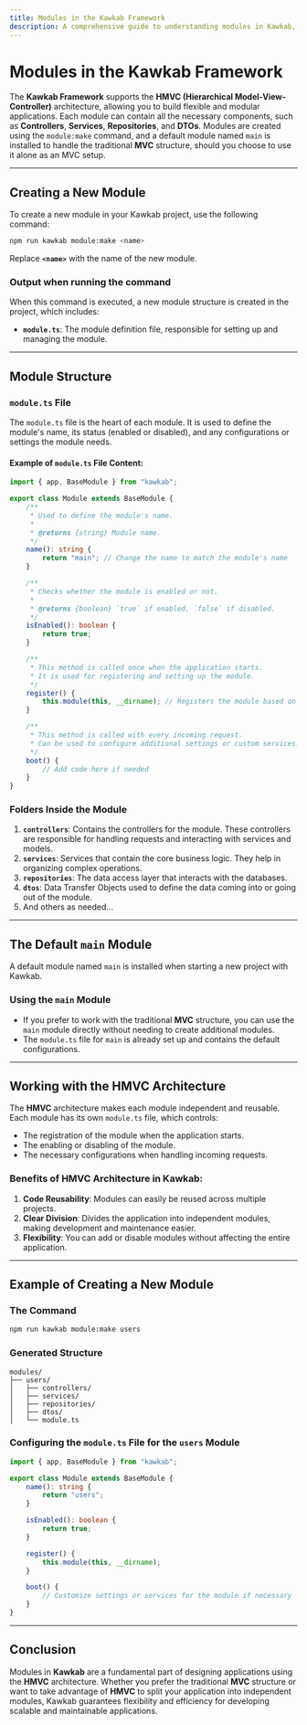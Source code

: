 ```yaml
---
title: Modules in the Kawkab Framework  
description: A comprehensive guide to understanding modules in Kawkab, and how to create a new module using the HMVC architecture.
---
```


# **Modules in the Kawkab Framework**

The **Kawkab Framework** supports the **HMVC (Hierarchical Model-View-Controller)** architecture, allowing you to build flexible and modular applications. Each module can contain all the necessary components, such as **Controllers**, **Services**, **Repositories**, and **DTOs**. Modules are created using the `module:make` command, and a default module named `main` is installed to handle the traditional **MVC** structure, should you choose to use it alone as an MVC setup.

---

## **Creating a New Module**

To create a new module in your Kawkab project, use the following command:

```bash
npm run kawkab module:make <name>
```

Replace **`<name>`** with the name of the new module.

### **Output when running the command**

When this command is executed, a new module structure is created in the project, which includes:

- **`module.ts`**: The module definition file, responsible for setting up and managing the module.

---

## **Module Structure**

### **`module.ts` File**

The `module.ts` file is the heart of each module. It is used to define the module's name, its status (enabled or disabled), and any configurations or settings the module needs.

#### **Example of `module.ts` File Content:**

```ts
import { app, BaseModule } from "kawkab";

export class Module extends BaseModule {
    /**
     * Used to define the module's name.
     * 
     * @returns {string} Module name.
     */
    name(): string {
        return "main"; // Change the name to match the module's name
    }

    /**
     * Checks whether the module is enabled or not.
     * 
     * @returns {boolean} `true` if enabled, `false` if disabled.
     */
    isEnabled(): boolean {
        return true;
    }

    /**
     * This method is called once when the application starts.
     * It is used for registering and setting up the module.
     */
    register() {
        this.module(this, __dirname); // Registers the module based on its path
    }

    /**
     * This method is called with every incoming request.
     * Can be used to configure additional settings or custom services.
     */
    boot() {
        // Add code here if needed
    }
}
```

### **Folders Inside the Module**

1. **`controllers`**: Contains the controllers for the module. These controllers are responsible for handling requests and interacting with services and models.
2. **`services`**: Services that contain the core business logic. They help in organizing complex operations.
3. **`repositories`**: The data access layer that interacts with the databases.
4. **`dtos`**: Data Transfer Objects used to define the data coming into or going out of the module.
5. And others as needed...

---

## **The Default `main` Module**

A default module named `main` is installed when starting a new project with Kawkab.  
### **Using the `main` Module**

- If you prefer to work with the traditional **MVC** structure, you can use the `main` module directly without needing to create additional modules.
- The `module.ts` file for `main` is already set up and contains the default configurations.

---

## **Working with the HMVC Architecture**

The **HMVC** architecture makes each module independent and reusable. Each module has its own `module.ts` file, which controls:
- The registration of the module when the application starts.
- The enabling or disabling of the module.
- The necessary configurations when handling incoming requests.

### **Benefits of HMVC Architecture in Kawkab:**
1. **Code Reusability**: Modules can easily be reused across multiple projects.
2. **Clear Division**: Divides the application into independent modules, making development and maintenance easier.
3. **Flexibility**: You can add or disable modules without affecting the entire application.

---

## **Example of Creating a New Module**

### **The Command**
```bash
npm run kawkab module:make users
```

### **Generated Structure**
```
modules/
├── users/
│   ├── controllers/
│   ├── services/
│   ├── repositories/
│   ├── dtos/
│   └── module.ts
```

### **Configuring the `module.ts` File for the `users` Module**

```ts
import { app, BaseModule } from "kawkab";

export class Module extends BaseModule {
    name(): string {
        return "users";
    }

    isEnabled(): boolean {
        return true;
    }

    register() {
        this.module(this, __dirname);
    }

    boot() {
        // Customize settings or services for the module if necessary
    }
}
```

---

## **Conclusion**

Modules in **Kawkab** are a fundamental part of designing applications using the **HMVC** architecture. Whether you prefer the traditional **MVC** structure or want to take advantage of **HMVC** to split your application into independent modules, Kawkab guarantees flexibility and efficiency for developing scalable and maintainable applications.